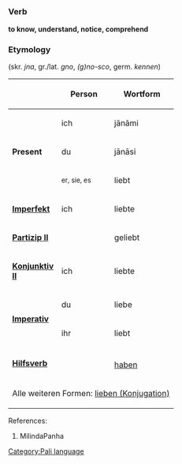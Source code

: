 =={{pi}}==
[[Category:Pali language]]

=== Verb ===
'''to know, understand, notice, comprehend'''

=== Etymology ===
(skr. ''jna'', gr./lat. ''gno'', ''(g)no-sco'', germ. ''kennen'')

{| style="float:right; border:1px solid #AAAAAA; margin-left:0.5em; margin-bottom:0.5em;" rules="all" cellpadding="3" cellspacing="0"
! width="80" bgcolor="#F4F4F4" | 
! bgcolor="#FFFFE0" | Person
! bgcolor="#FFFFE0" | Wortform
|-
| bgcolor="#F4F4F4" rowspan="3" | '''Present'''
| ich || j&#257;n&#257;mi
|-
| du || j&#257;n&#257;si
|-
| <small>er, sie, es</small> || liebt
|-
| bgcolor="#F4F4F4" | '''[[Hilfe:Imperfekt|Imperfekt]]'''
| ich || liebte
|-
| bgcolor="#F4F4F4" | '''[[Hilfe:Partizip|Partizip II]]'''
| || geliebt
|-
| bgcolor="#F4F4F4" | '''[[Hilfe:Konjunktiv|Konjunktiv II]]'''
| ich || liebte
|-
| bgcolor="#F4F4F4" rowspan="2" | '''[[Hilfe:Imperativ|Imperativ]]'''
<!------------ Befehl! ------------->
| du || liebe
|-
| ihr || liebt
|-
| bgcolor="#F4F4F4" rowspan="2" | '''[[Hilfe:Hilfsverb|Hilfsverb]]'''
|-
| || [[haben]]
|-
| bgcolor="#F4F4F4" colspan="3" | Alle weiteren Formen: [[lieben (Konjugation)]]
|}



References:

# MilindaPanha